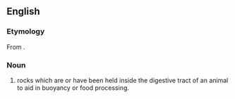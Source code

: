 ==English==

===Etymology===
From {{confix|en|gastro|lith}}.

===Noun===
{{en-noun}}

# {{lb|en|zoology}} rocks which are or have been held inside the digestive tract of an animal to aid in buoyancy or food processing.